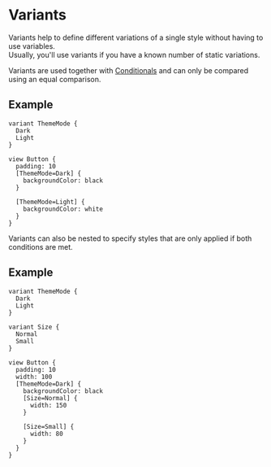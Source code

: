 

# Variants

Variants help to define different variations of a single style without having to use variables.<br />
Usually, you'll use variants if you have a known number of static variations.

Variants are used together with [Conditionals](/docs/language/conditionals) and can only be compared using an equal comparison.

## Example

```
variant ThemeMode {
  Dark
  Light
}

view Button {
  padding: 10
  [ThemeMode=Dark] {
    backgroundColor: black
  }

  [ThemeMode=Light] {
    backgroundColor: white
  }
}
```

Variants can also be nested to specify styles that are only applied if both conditions are met.

## Example

```
variant ThemeMode {
  Dark
  Light
}

variant Size {
  Normal
  Small
}

view Button {
  padding: 10
  width: 100
  [ThemeMode=Dark] {
    backgroundColor: black
    [Size=Normal] {
      width: 150
    }

    [Size=Small] {
      width: 80
    }
  }
}
```

